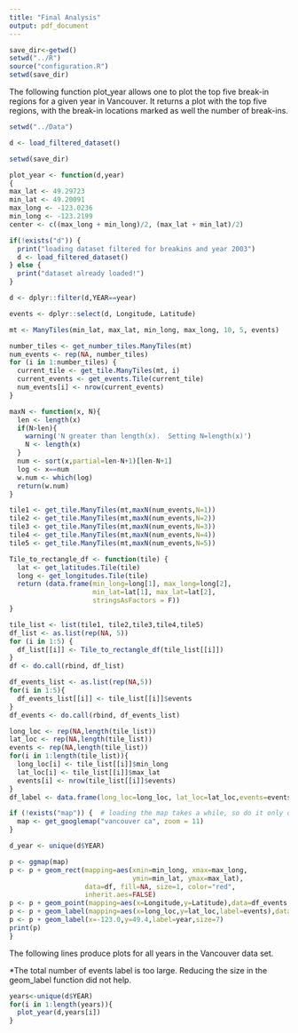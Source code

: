 ```yaml
---
title: "Final Analysis"
output: pdf_document
---
```


```r
save_dir<-getwd()
setwd("../R")
source("configuration.R")
setwd(save_dir)
```

The following function plot_year allows one to plot the top five break-in regions for a given year in Vancouver. It returns a plot with the top five regions, with the break-in locations marked as well the number of break-ins.
```r
setwd("../Data")

d <- load_filtered_dataset()

setwd(save_dir)

plot_year <- function(d,year)
{
max_lat <- 49.29723
min_lat <- 49.20091
max_long <- -123.0236
min_long <- -123.2199
center <- c((max_long + min_long)/2, (max_lat + min_lat)/2)

if(!exists("d")) {
  print("loading dataset filtered for breakins and year 2003")
  d <- load_filtered_dataset()
} else {
  print("dataset already loaded!")
}

d <- dplyr::filter(d,YEAR==year)

events <- dplyr::select(d, Longitude, Latitude)

mt <- ManyTiles(min_lat, max_lat, min_long, max_long, 10, 5, events)

number_tiles <- get_number_tiles.ManyTiles(mt)
num_events <- rep(NA, number_tiles)
for (i in 1:number_tiles) {
  current_tile <- get_tile.ManyTiles(mt, i)
  current_events <- get_events.Tile(current_tile)
  num_events[i] <- nrow(current_events)
}

maxN <- function(x, N){
  len <- length(x)
  if(N>len){
    warning('N greater than length(x).  Setting N=length(x)')
    N <- length(x)
  }
  num <- sort(x,partial=len-N+1)[len-N+1]
  log <- x==num
  w.num <- which(log)
  return(w.num)
}

tile1 <- get_tile.ManyTiles(mt,maxN(num_events,N=1))
tile2 <- get_tile.ManyTiles(mt,maxN(num_events,N=2))
tile3 <- get_tile.ManyTiles(mt,maxN(num_events,N=3))
tile4 <- get_tile.ManyTiles(mt,maxN(num_events,N=4))
tile5 <- get_tile.ManyTiles(mt,maxN(num_events,N=5))

Tile_to_rectangle_df <- function(tile) {
  lat <- get_latitudes.Tile(tile)
  long <- get_longitudes.Tile(tile)
  return (data.frame(min_long=long[1], max_long=long[2], 
                     min_lat=lat[1], max_lat=lat[2], 
                     stringsAsFactors = F))
}

tile_list <- list(tile1, tile2,tile3,tile4,tile5)
df_list <- as.list(rep(NA, 5))
for (i in 1:5) {
  df_list[[i]] <- Tile_to_rectangle_df(tile_list[[i]])
}
df <- do.call(rbind, df_list)

df_events_list <- as.list(rep(NA,5))
for(i in 1:5){
  df_events_list[[i]] <- tile_list[[i]]$events
}
df_events <- do.call(rbind, df_events_list)

long_loc <- rep(NA,length(tile_list))
lat_loc <- rep(NA,length(tile_list))
events <- rep(NA,length(tile_list))
for(i in 1:length(tile_list)){
  long_loc[i] <- tile_list[[i]]$min_long
  lat_loc[i] <- tile_list[[i]]$max_lat
  events[i] <- nrow(tile_list[[i]]$events)
}
df_label <- data.frame(long_loc=long_loc, lat_loc=lat_loc,events=events,stringsAsFactors=F)

if (!exists("map")) {  # loading the map takes a while, so do it only once
  map <- get_googlemap("vancouver ca", zoom = 11)
}

d_year <- unique(d$YEAR)

p <- ggmap(map)
p <- p + geom_rect(mapping=aes(xmin=min_long, xmax=max_long,
                               ymin=min_lat, ymax=max_lat),
                   data=df, fill=NA, size=1, color="red",
                   inherit.aes=FALSE)
p <- p + geom_point(mapping=aes(x=Longitude,y=Latitude),data=df_events,size=.05)
p <- p + geom_label(mapping=aes(x=long_loc,y=lat_loc,label=events),data=df_label,size=5)
p <- p + geom_label(x=-123.0,y=49.4,label=year,size=7)
print(p)
}
```

The following lines produce plots for all years in the Vancouver data set. 

*The total number of events label is too large. Reducing the size in the geom_label function did not help.
```r
years<-unique(d$YEAR)
for(i in 1:length(years)){
  plot_year(d,years[i])
}
```

